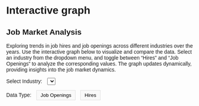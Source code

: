 # Interactive graph

<style>
  * {
    font-family: sans-serif;
  }

  label {
    margin-right: 10px;
  }

  button {
    margin-right: 10px;
    padding: 5px 10px;
    cursor: pointer;
    border: 1px solid #ddd;
    background-color: #f9f9f9;
  }

  button.selected {
    background-color: #ddd;
  }
</style>

## Job Market Analysis

Exploring trends in job hires and job openings across different industries over the years. Use the interactive graph below to visualize and compare the data. Select an industry from the dropdown menu, and toggle between "Hires" and "Job Openings" to analyze the corresponding values. The graph updates dynamically, providing insights into the job market dynamics.


<div>
  <label for="industryDropdown">Select Industry:</label>
  <select id="industryDropdown"></select>
</div>

<div>
  <label>Data Type:</label>
  <button id="hiresButton">Job Openings</button>
  <button id="openingsButton">Hires</button>
</div>

<div id="plot"></div>

<script src="https://cdn.jsdelivr.net/npm/d3@7"></script>
<script src="scripts/myscript.js"></script>
